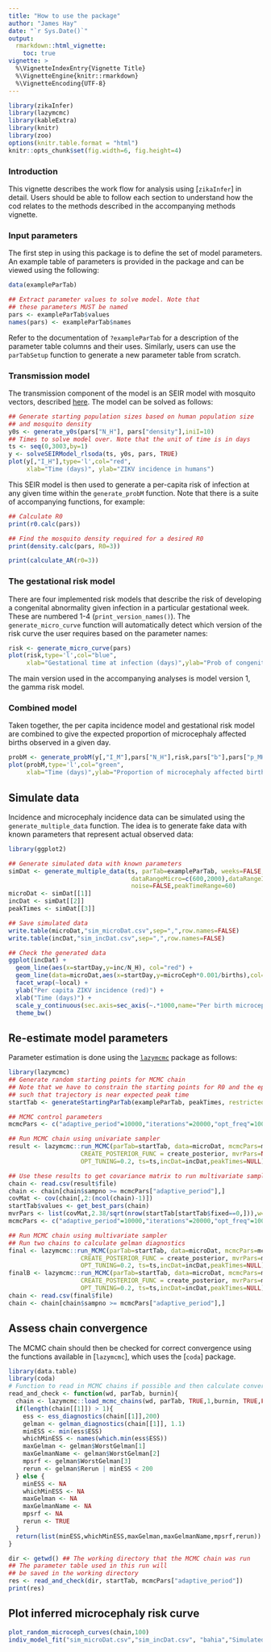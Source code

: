 ```yaml
---
title: "How to use the package"
author: "James Hay"
date: "`r Sys.Date()`"
output: 
  rmarkdown::html_vignette:
    toc: true
vignette: >
  %\VignetteIndexEntry{Vignette Title}
  %\VignetteEngine{knitr::rmarkdown}
  %\VignetteEncoding{UTF-8}
---
```

```r
library(zikaInfer)
library(lazymcmc)
library(kableExtra)
library(knitr)
library(zoo)
options(knitr.table.format = "html")
knitr::opts_chunk$set(fig.width=6, fig.height=4) 
```

### Introduction
This vignette describes the work flow for analysis using [`zikaInfer`] in detail. Users should be able to follow each section to understand how the cod relates to the methods described in the accompanying methods vignette.

### Input parameters
The first step in using this package is to define the set of model parameters. An example table of parameters is provided in the package and can be viewed using the following:
```r
data(exampleParTab)

## Extract parameter values to solve model. Note that 
## these parameters MUST be named
pars <- exampleParTab$values
names(pars) <- exampleParTab$names
```
Refer to the documentation of `?exampleParTab` for a description of the parameter table columns and their uses. Similarly, users can use the `parTabSetup` function to generate a new parameter table from scratch.

### Transmission model
The transmission component of the model is an SEIR model with mosquito vectors, described [here](ADD LINK TO VIGNETTE SECTION). The model can be solved as follows:
```r
## Generate starting population sizes based on human population size
## and mosquito density
y0s <- generate_y0s(pars["N_H"], pars["density"],iniI=10)
## Times to solve model over. Note that the unit of time is in days
ts <- seq(0,3003,by=1)
y <- solveSEIRModel_rlsoda(ts, y0s, pars, TRUE)
plot(y[,"I_H"],type='l',col="red",
     xlab="Time (days)", ylab="ZIKV incidence in humans")
```

This SEIR model is then used to generate a per-capita risk of infection at any given time within the `generate_probM` function. Note that there is a suite of accompanying functions, for example:
```r
## Calculate R0
print(r0.calc(pars))

## Find the mosquito density required for a desired R0
print(density.calc(pars, R0=3))

print(calculate_AR(r0=3))
```

### The gestational risk model
There are four implemented risk models that describe the risk of developing a congenital abnormality given infection in a particular gestational week. These are numbered 1-4 (`print_version_names()`). The `generate_micro_curve` function will automatically detect which version of the risk curve the user requires based on the parameter names:
```r
risk <- generate_micro_curve(pars)
plot(risk,type='l',col="blue",
     xlab="Gestational time at infection (days)",ylab="Prob of congenital abnormality")
```
The main version used in the accompanying analyses is model version 1, the gamma risk model.

### Combined model
Taken together, the per capita incidence model and gestational risk model are combined to give the expected proportion of microcephaly affected births observed in a given day.
```r
probM <- generate_probM(y[,"I_M"],pars["N_H"],risk,pars["b"],pars["p_MH"],pars["baselineProb"],1)
plot(probM,type='l',col="green",
     xlab="Time (days)",ylab="Proportion of microcephaly affected births")
```

## Simulate data
Incidence and microcephaly incidence data can be simulated using the `generate_multiple_data` function. The idea is to generate fake data with known parameters that represent actual observed data:
```r
library(ggplot2)

## Generate simulated data with known parameters
simDat <- generate_multiple_data(ts, parTab=exampleParTab, weeks=FALSE, 
                                  dataRangeMicro=c(600,2000),dataRangeInc=c(600,1500), 
                                  noise=FALSE,peakTimeRange=60)
microDat <- simDat[[1]]
incDat <- simDat[[2]]
peakTimes <- simDat[[3]]

## Save simulated data
write.table(microDat,"sim_microDat.csv",sep=",",row.names=FALSE)
write.table(incDat,"sim_incDat.csv",sep=",",row.names=FALSE)

## Check the generated data
ggplot(incDat) + 
  geom_line(aes(x=startDay,y=inc/N_H), col="red") +
  geom_line(data=microDat,aes(x=startDay,y=microCeph*0.001/births),col="blue") + 
  facet_wrap(~local) +
  ylab("Per capita ZIKV incidence (red)") +
  xlab("Time (days)") +
  scale_y_continuous(sec.axis=sec_axis(~.*1000,name="Per birth microcephaly\n incidence (blue)")) +
  theme_bw()
```

## Re-estimate model parameters
Parameter estimation is done using the [`lazymcmc`](www.github.com/jameshay218/lazymcmc) package as follows:
```r
library(lazymcmc)
## Generate random starting points for MCMC chain
## Note that we have to constrain the starting points for R0 and the epidemic seed time
## such that trajectory is near expected peak time
startTab <- generateStartingParTab(exampleParTab, peakTimes, restrictedR0=TRUE,"")

## MCMC control parameters
mcmcPars <- c("adaptive_period"=10000,"iterations"=20000,"opt_freq"=1000,"thin"=10,"save_block"=100,"popt"=0.44)

## Run MCMC chain using univariate sampler
result <- lazymcmc::run_MCMC(parTab=startTab, data=microDat, mcmcPars=mcmcPars,filename="test_univariate",
                    CREATE_POSTERIOR_FUNC = create_posterior, mvrPars=NULL,PRIOR_FUNC=NULL,
                    OPT_TUNING=0.2, ts=ts,incDat=incDat,peakTimes=NULL)

## Use these results to get covariance matrix to run multivariate sampler
chain <- read.csv(result$file)
chain <- chain[chain$sampno >= mcmcPars["adaptive_period"],]
covMat <- cov(chain[,2:(ncol(chain)-1)])
startTab$values <- get_best_pars(chain)
mvrPars <- list(covMat,2.38/sqrt(nrow(startTab[startTab$fixed==0,])),w=0.8)
mcmcPars <- c("adaptive_period"=10000,"iterations"=20000,"opt_freq"=1000,"thin"=10,"save_block"=100,"popt"=0.234)

## Run MCMC chain using multivariate sampler
## Run two chains to calculate gelman diagnostics
final <- lazymcmc::run_MCMC(parTab=startTab, data=microDat, mcmcPars=mcmcPars,filename="test_2_multivariate",
                    CREATE_POSTERIOR_FUNC = create_posterior, mvrPars=mvrPars,PRIOR_FUNC=NULL,
                    OPT_TUNING=0.2, ts=ts,incDat=incDat,peakTimes=NULL)
finalB <- lazymcmc::run_MCMC(parTab=startTab, data=microDat, mcmcPars=mcmcPars,filename="test_1_multivariate",
                    CREATE_POSTERIOR_FUNC = create_posterior, mvrPars=mvrPars,PRIOR_FUNC=NULL,
                    OPT_TUNING=0.2, ts=ts,incDat=incDat,peakTimes=NULL)
chain <- read.csv(final$file)
chain <- chain[chain$sampno >= mcmcPars["adaptive_period"],]
```

## Assess chain convergence
The MCMC chain should then be checked for correct convergence using the functions available in [`lazymcmc`], which uses the [`coda`] package.
```r
library(data.table)
library(coda)
# Function to read in MCMC chains if possible and then calculate convergence diagnostics
read_and_check <- function(wd, parTab, burnin){
  chain <- lazymcmc::load_mcmc_chains(wd, parTab, TRUE,1,burnin, TRUE,FALSE,FALSE)
  if(length(chain[[1]]) > 1){
    ess <- ess_diagnostics(chain[[1]],200)
    gelman <- gelman_diagnostics(chain[[1]], 1.1)
    minESS <- min(ess$ESS)
    whichMinESS <- names(which.min(ess$ESS))
    maxGelman <- gelman$WorstGelman[1]
    maxGelmanName <- gelman$WorstGelman[2]
    mpsrf <- gelman$WorstGelman[3]
    rerun <- gelman$Rerun | minESS < 200
  } else {
    minESS <- NA
    whichMinESS <- NA
    maxGelman <- NA
    maxGelmanName <- NA
    mpsrf <- NA
    rerun <- TRUE
  }
  return(list(minESS,whichMinESS,maxGelman,maxGelmanName,mpsrf,rerun))
}

dir <- getwd() ## The working directory that the MCMC chain was run
## The parameter table used in this run will 
## be saved in the working directory
res <- read_and_check(dir, startTab, mcmcPars["adaptive_period"])
print(res)
```

## Plot inferred microcephaly risk curve
```r
plot_random_microceph_curves(chain,100)
indiv_model_fit("sim_microDat.csv","sim_incDat.csv", "bahia","Simulated data",0.001,200,0.03, 500, FALSE, TRUE, startTab, chain, FALSE, FALSE)
```

